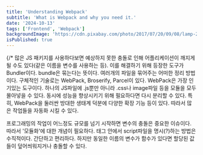 ```yaml
---
title: 'Understanding Webpack'
subtitle: 'What is Webpack and why you need it.'
date: '2024-10-13'
tags: ['Frontend', 'Webpack']
backgroundImage: 'https://cdn.pixabay.com/photo/2017/07/20/09/08/lamp-2521654_1280.png'
isPublished: true
---
```



{/* 많은 JS 패키지를 사용하다보면 예상하지 못한 충돌로 인해 어플리케이션이 깨지게 될 수도 있다(같은 이름을 변수를 사용하는 등). 이를 해결하기 위해 등장한 도구가 Bundler이다. bundle은 묶는다는 뜻이다. 
여러개의 파일을 묶어주는 어떠한 정리 방법이다. 구체적인 기술로는 WebPack, Broserify, Parcel이 있다.
WebPack은 가장 인기있는 도구이다. 하나의 JS파일에 .js뿐만 아니라 .css나 image파일 등을 모듈을 모두 몰아넣을 수 있다. 
동시에 성능을 향상시키기 위해 필요하다면 다시 분리할 수 있다. 특히, WebPack을 둘러싼 방대한 생태계 덕분에 다양한 확장 기능 등이 있다. 따라서 많은 작업들을 자동화 시킬 수 있다.

프로그래밍의 작업이 어느정도 규모를 넘기 시작하면 변수의 충돌은 중요한 이슈이다. 따라서 '모듈화'에 대한 개념이 필요하다. <head>태그 안에서 script파일을 명시(?)하는 방법은 수직적이다. 간단하고 편리하다. 하지만 동일한 이름의 변수가 함수가 있다면 할당된 값들이 덮어씌워지거나 충돌할 수 있다.
<script>태그의 type을 module로 만들어주고 외부에 있는 js파일 중 특정 변수나 함수만을 import하도록 코딩하면 효율적일 것 같다. 왜냐하면 외부 js파일에서 쓰이지 않을 변수나 함수를 굳이 읽어올 필요가 없기 때문이다. 또한 복잡한 애플리케이션의 변수충돌을 개발자가 컨트롤 가능한 수준으로 끌어내릴 수 있다.
그럼에도 불구하고 수십, 수백 개의 외부 js파일을 import한다는 점에서 어플리케이션의 규모가 커질수록 사용자 경험의 만족은 낮아지게 된다. 왜냐하면 모든 외부 js파일을 네트워크를 통해 로딩해야하며 이는 더 많은 네트워크 부하와 컴퓨팅 파워, 비용을 소모시킨다.
따라서 웹에서도 모듈의 개념을 사용하고 싶다는 생각과 여러개의 파일을 하나로 묶어서 제공하고 싶다는 생각을 한 사람들이 만든 도구가 Bundler이다. 그 중 가장 인기 있는 구체적인 도구가 Webpack인 것이다.
 */}
